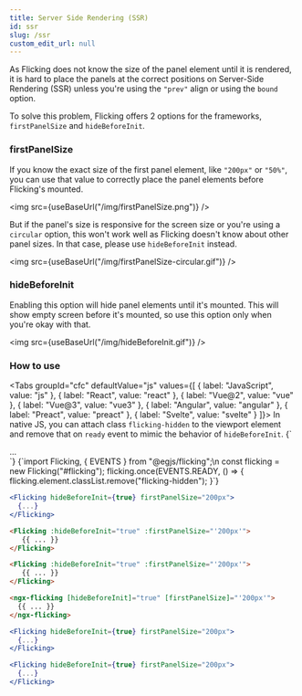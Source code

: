 ```yaml
---
title: Server Side Rendering (SSR)
id: ssr
slug: /ssr
custom_edit_url: null
---
```



As Flicking does not know the size of the panel element until it is rendered, it is hard to place the panels at the correct positions on Server-Side Rendering (SSR) unless you're using the `"prev"` align or using the `bound` option.

To solve this problem, Flicking offers 2 options for the frameworks, `firstPanelSize` and `hideBeforeInit`.

### firstPanelSize
If you know the exact size of the first panel element, like `"200px"` or `"50%"`, you can use that value to correctly place the panel elements before Flicking's mounted.

<img src={useBaseUrl("/img/firstPanelSize.png")} />

But if the panel's size is responsive for the screen size or you're using a `circular` option, this won't work well as Flicking doesn't know about other panel sizes.
In that case, please use `hideBeforeInit` instead.

<img src={useBaseUrl("/img/firstPanelSize-circular.gif")} />

### hideBeforeInit
Enabling this option will hide panel elements until it's mounted.
This will show empty screen before it's mounted, so use this option only when you're okay with that.

<img src={useBaseUrl("/img/hideBeforeInit.gif")} />

### How to use
<Tabs
  groupId="cfc"
  defaultValue="js"
  values={[
    { label: "JavaScript", value: "js" },
    { label: "React", value: "react" },
    { label: "Vue@2", value: "vue" },
    { label: "Vue@3", value: "vue3" },
    { label: "Angular", value: "angular" },
    { label: "Preact", value: "preact" },
    { label: "Svelte", value: "svelte" }
  ]}>
  <TabItem value="js">
    In native JS, you can attach class `flicking-hidden` to the viewport element and remove that on `ready` event to mimic the behavior of `hideBeforeInit`.
    <CodeBlock className="html" title="html">
{`<div id="flicking" class="flicking-viewport flicking-hidden">
  <div class="flicking-camera">
    ...
  </div>
</div>`}
    </CodeBlock>
    <CodeBlock className="js" title="js">
{`import Flicking, { EVENTS } from "@egjs/flicking";\n
const flicking = new Flicking("#flicking");
flicking.once(EVENTS.READY, () => {
  flicking.element.classList.remove("flicking-hidden");
}`}
    </CodeBlock>
  </TabItem>
  <TabItem value="react">

```jsx
<Flicking hideBeforeInit={true} firstPanelSize="200px">
  {...}
</Flicking>
```

  </TabItem>
  <TabItem value="vue">

```html
<Flicking :hideBeforeInit="true" :firstPanelSize="'200px'">
   {{ ... }}
</Flicking>
```

  </TabItem>
  <TabItem value="vue3">

```html
<Flicking :hideBeforeInit="true" :firstPanelSize="'200px'">
   {{ ... }}
</Flicking>
```

  </TabItem>
  <TabItem value="angular">

```html
<ngx-flicking [hideBeforeInit]="true" [firstPanelSize]="'200px'">
  {{ ... }}
</ngx-flicking>
```

  </TabItem>
  <TabItem value="preact">

```jsx
<Flicking hideBeforeInit={true} firstPanelSize="200px">
  {...}
</Flicking>
```

  </TabItem>
  <TabItem value="svelte">

```jsx
<Flicking hideBeforeInit={true} firstPanelSize="200px">
  {...}
</Flicking>
```

  </TabItem>
</Tabs>

